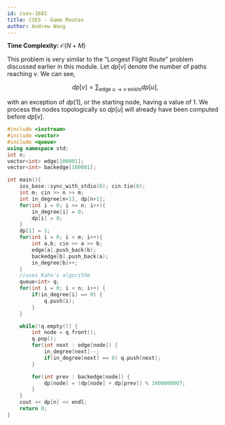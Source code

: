 ```yaml
---
id: cses-1681
title: CSES - Game Routes
author: Andrew Wang
---
```


**Time Complexity:** $\mathcal{O}(N+M)$

This problem is very similar to the "Longest Flight Route" problem discussed earlier in this module. Let $dp[v]$ denote the number of paths reaching $v$. We can see,

$$
dp[v]= \sum_{\text{edge } u\to v \text{ exists}}dp[u],
$$

with an exception of $dp[1]$, or the starting node, having a value of 1. We process the nodes topologically so $dp[u]$ will already have been computed before $dp[v]$.

```cpp
#include <iostream>
#include <vector>
#include <queue>
using namespace std;
int n;
vector<int> edge[100001];
vector<int> backedge[100001];

int main(){
    ios_base::sync_with_stdio(0); cin.tie(0);
    int m; cin >> n >> m;
    int in_degree[n+1], dp[n+1];
    for(int i = 0; i <= n; i++){
        in_degree[i] = 0;
        dp[i] = 0;
    }
    dp[1] = 1;
    for(int i = 0; i < m; i++){
        int a,b; cin >> a >> b;
        edge[a].push_back(b);
        backedge[b].push_back(a);
        in_degree[b]++;
    }
    //uses Kahn's algorithm
    queue<int> q;
    for(int i = 0; i < n; i++) {
        if(in_degree[i] == 0) {
            q.push(i);
        }
    }

    while(!q.empty()) {
        int node = q.front();
        q.pop();
        for(int next : edge[node]) {
            in_degree[next]--;
            if(in_degree[next] == 0) q.push(next);
        }

        for(int prev : backedge[node]) {
            dp[node] = (dp[node] + dp[prev]) % 1000000007;
        }
    }
    cout << dp[n] << endl;
    return 0;
}
```
